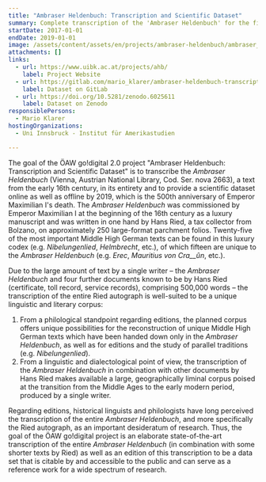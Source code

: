 ```yaml
---
title: "Ambraser Heldenbuch: Transcription and Scientific Dataset"
summary: Complete transcription of the 'Ambraser Heldenbuch' for the first time
startDate: 2017-01-01
endDate: 2019-01-01
image: /assets/content/assets/en/projects/ambraser-heldenbuch/ambraser_heldenbuch2.png
attachments: []
links:
  - url: https://www.uibk.ac.at/projects/ahb/
    label: Project Website
  - url: https://gitlab.com/mario_klarer/ambraser-heldenbuch-transcription-and-scientific-dataset
    label: Dataset on GitLab
  - url: https://doi.org/10.5281/zenodo.6025611
    label: Dataset on Zenodo
responsiblePersons:
  - Mario Klarer
hostingOrganizations:
  - Uni Innsbruck - Institut für Amerikastudien

---
```

The goal of the ÖAW go!digital 2.0 project "Ambraser Heldenbuch: Transcription and Scientific Dataset" is to transcribe the _Ambraser Heldenbuch_ (Vienna, Austrian National Library, Cod. Ser. nova 2663), a text from the early 16th century, in its entirety and to provide a scientific dataset online as well as offline by 2019, which is the 500th anniversary of Emperor Maximilian I's death. The _Ambraser Heldenbuch_ was commissioned by Emperor Maximilian I at the beginning of the 16th century as a luxury manuscript and was written in one hand by Hans Ried, a tax collector from Bolzano, on approximately 250 large-format parchment folios. Twenty-five of the most important Middle High German texts can be found in this luxury codex (e.g. _Nibelungenlied_, _Helmbrecht_, etc.), of which fifteen are unique to the _Ambraser Heldenbuch_ (e.g. _Erec_, _Mauritius von Cra__ûn_, etc.).

Due to the large amount of text by a single writer – the _Ambraser Heldenbuch_ and four further documents known to be by Hans Ried (certificate, toll record, service records), comprising 500,000 words – the transcription of the entire Ried autograph is well-suited to be a unique linguistic and literary corpus:

1.  From a philological standpoint regarding editions, the planned corpus offers unique possibilities for the reconstruction of unique Middle High German texts which have been handed down only in the _Ambraser Heldenbuch_, as well as for editions and the study of parallel traditions (e.g. _Nibelungenlied_).
2.  From a linguistic and dialectological point of view, the transcription of the _Ambraser Heldenbuch_ in combination with other documents by Hans Ried makes available a large, geographically liminal corpus poised at the transition from the Middle Ages to the early modern period, produced by a single writer.

Regarding editions, historical linguists and philologists have long perceived the transcription of the entire _Ambraser Heldenbuch_, and more specifically the Ried autograph, as an important desideratum of research. Thus, the goal of the ÖAW go!digital project is an elaborate state-of-the-art transcription of the entire _Ambraser Heldenbuch_ (in combination with some shorter texts by Ried) as well as an edition of this transcription to be a data set that is citable by and accessible to the public and can serve as a reference work for a wide spectrum of research.

